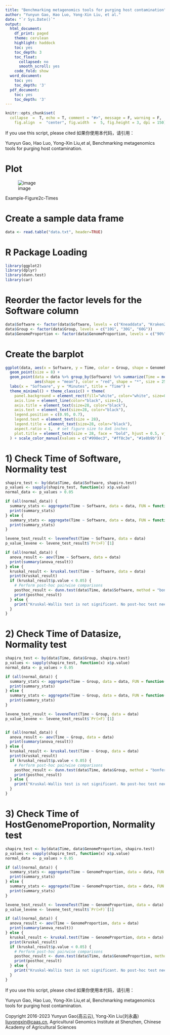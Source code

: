 ---
title: "Benchmarking metagenomics tools for purging host contamination"
author: "Yunyun Gao, Hao Luo, Yong-Xin Liu, et al."
date: "`r Sys.Date()`"
output: 
  html_document:
    df_print: paged
    theme: cerulean
    highlight: haddock
    toc: yes
    toc_depth: 3
    toc_float:
      collapsed: no
      smooth_scroll: yes
    code_fold: show
  word_document:
    toc: yes
    toc_depth: '3'
  pdf_document:
    toc: yes
    toc_depth: '3'
---

```{r setup, include = FALSE}
knitr::opts_chunk$set(
  collapse  =  T, echo = T, comment = "#>", message = F, warning = F,
	fig.align  =  "center", fig.width  =  5, fig.height = 3, dpi = 150)
```

If you use this script, please cited 如果你使用本代码，请引用：

 Yunyun Gao, Hao Luo, Yong-Xin Liu,et al, Benchmarking metagenomics tools for purging host contamination. 

# Plot

![image](Figure2c-Times.jpeg)

Example-Figure2c-Times


# Create a sample data frame
```{r}
data <- read.table("data.txt", header=TRUE)
```

# R Package Loading
```{r install, echo = TRUE}
library(ggplot2)
library(dplyr)
library(dunn.test)
library(car)
```

# Reorder the factor levels for the Software column
```{r readdata}
data$Software <- factor(data$Software, levels = c("Kneaddata", "Kraken2", "HostPurge"))
data$Group <- factor(data$Group, levels = c("10G", "30G", "60G"))
data$GenomeProportion <- factor(data$GenomeProportion, levels = c("90%", "50%", "10%"))
```

# Create the barplot

```{r}
ggplot(data, aes(x = Software, y = Time, color = Group, shape = GenomeProportion)) +
  geom_point(size = 8) +
  geom_point(data = data %>% group_by(Software) %>% summarize(Time = mean(Time)),
             aes(shape = "mean"), color = "red", shape = "*", size = 25, show.legend = FALSE) +
  labs(x = "Software", y = "Minutes", title = "Time") +
  theme_minimal() + theme_classic() + theme(
    panel.background = element_rect(fill="white", color="white", size=0.25),
    axis.line = element_line(color="black", size=1),
    axis.title = element_text(size=28, color="black"),
    axis.text = element_text(size=28, color="black"),
    legend.position = c(0.95, 0.7),
    legend.text = element_text(size = 28),
    legend.title = element_text(size=28, color="black"),
    aspect.ratio = 1,  # set figure size to 8x6 inches
    plot.title = element_text(size = 28, face = "bold", hjust = 0.5, vjust = 0.5)
  ) + scale_color_manual(values = c("#998ec3", "#ff8c3e", "#1e8b9b"))  # Set the colors for different groups

```

# 1) Check Time of Software, Normality test
```{r}
shapiro_test <- by(data$Time, data$Software, shapiro.test)
p_values <- sapply(shapiro_test, function(x) x$p.value)
normal_data <- p_values > 0.05

if (all(normal_data)) {
  summary_stats <- aggregate(Time ~ Software, data = data, FUN = function(x) c(mean = mean(x), se = sd(x)/sqrt(length(x))))
  print(summary_stats)
} else {
  summary_stats <- aggregate(Time ~ Software, data = data, FUN = function(x) c(median = median(x), p25 = quantile(x, 0.25), p75 = quantile(x, 0.75)))
  print(summary_stats)
}

levene_test_result <- leveneTest(Time ~ Software, data = data)
p_value_levene <- levene_test_result$`Pr(>F)`[1]

if (all(normal_data)) {
  anova_result <- aov(Time ~ Software, data = data)
  print(summary(anova_result))
} else {
  kruskal_result <- kruskal.test(Time ~ Software, data = data)
  print(kruskal_result)
  if (kruskal_result$p.value < 0.05) {
    # Perform post-hoc pairwise comparisons
    posthoc_result <- dunn.test(data$Time, data$Software, method = "bonferroni")
    print(posthoc_result)
  } else {
    print("Kruskal-Wallis test is not significant. No post-hoc test needed.")
  }
}
```
# 2) Check Time of Datasize, Normality test
```{r}
shapiro_test <- by(data$Time, data$Group, shapiro.test)
p_values <- sapply(shapiro_test, function(x) x$p.value)
normal_data <- p_values > 0.05

if (all(normal_data)) {
  summary_stats <- aggregate(Time ~ Group, data = data, FUN = function(x) c(mean = mean(x), se = sd(x)/sqrt(length(x))))
  print(summary_stats)
} else {
  summary_stats <- aggregate(Time ~ Group, data = data, FUN = function(x) c(median = median(x), p25 = quantile(x, 0.25), p75 = quantile(x, 0.75)))
  print(summary_stats)
}

levene_test_result <- leveneTest(Time ~ Group, data = data)
p_value_levene <- levene_test_result$`Pr(>F)`[1]


if (all(normal_data)) {
  anova_result <- aov(Time ~ Group, data = data)
  print(summary(anova_result))
} else {
  kruskal_result <- kruskal.test(Time ~ Group, data = data)
  print(kruskal_result)
  if (kruskal_result$p.value < 0.05) {
    # Perform post-hoc pairwise comparisons
    posthoc_result <- dunn.test(data$Time, data$Group, method = "bonferroni")
    print(posthoc_result)
  } else {
    print("Kruskal-Wallis test is not significant. No post-hoc test needed.")
  }
}
```
# 3) Check Time of HostGenomeProportion, Normality test
```{r}
shapiro_test <- by(data$Time, data$GenomeProportion, shapiro.test)
p_values <- sapply(shapiro_test, function(x) x$p.value)
normal_data <- p_values > 0.05

if (all(normal_data)) {
  summary_stats <- aggregate(Time ~ GenomeProportion, data = data, FUN = function(x) c(mean = mean(x), se = sd(x)/sqrt(length(x))))
  print(summary_stats)
} else {
  summary_stats <- aggregate(Time ~ GenomeProportion, data = data, FUN = function(x) c(median = median(x), p25 = quantile(x, 0.25), p75 = quantile(x, 0.75)))
  print(summary_stats)
}

levene_test_result <- leveneTest(Time ~ GenomeProportion, data = data)
p_value_levene <- levene_test_result$`Pr(>F)`[1]

if (all(normal_data)) {
  anova_result <- aov(Time ~ GenomeProportion, data = data)
  print(summary(anova_result))
} else {
  kruskal_result <- kruskal.test(Time ~ GenomeProportion, data = data)
  print(kruskal_result)
  if (kruskal_result$p.value < 0.05) {
    # Perform post-hoc pairwise comparisons
    posthoc_result <- dunn.test(data$Time, data$GenomeProportion, method = "bonferroni")
    print(posthoc_result)
  } else {
    print("Kruskal-Wallis test is not significant. No post-hoc test needed.")
  }
}
```

If you use this script, please cited 如果你使用本代码，请引用：

 Yunyun Gao, Hao Luo, Yong-Xin Liu,et al, Benchmarking metagenomics tools for purging host contamination. 

Copyright 2016-2023 Yunyun Gao(高云云), Yong-Xin Liu(刘永鑫) <liuyongxin@caas.cn>, Agricultural Genomics Institute at Shenzhen, Chinese Academy of Agricultural Sciences
